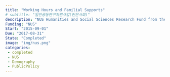 ```yaml
---
title: "Working Hours and Familial Supports"
# subtitle: "일반공동연구지원사업(인문사회)"
description: "NUS Humanities and Social Sciences Research Fund from the National University of Singapore"
Funding: "NUS"
Start: "2015-09-01"
Due: "2017-08-31"
State: "Completed"
image: "img/nus.png"
categories:
 - completed
 - NUS
 - Demography
 - PublicPolicy
---
```


::: {style="font-family: \"NanumMyeongjo\", sans-serif;"}



:::
